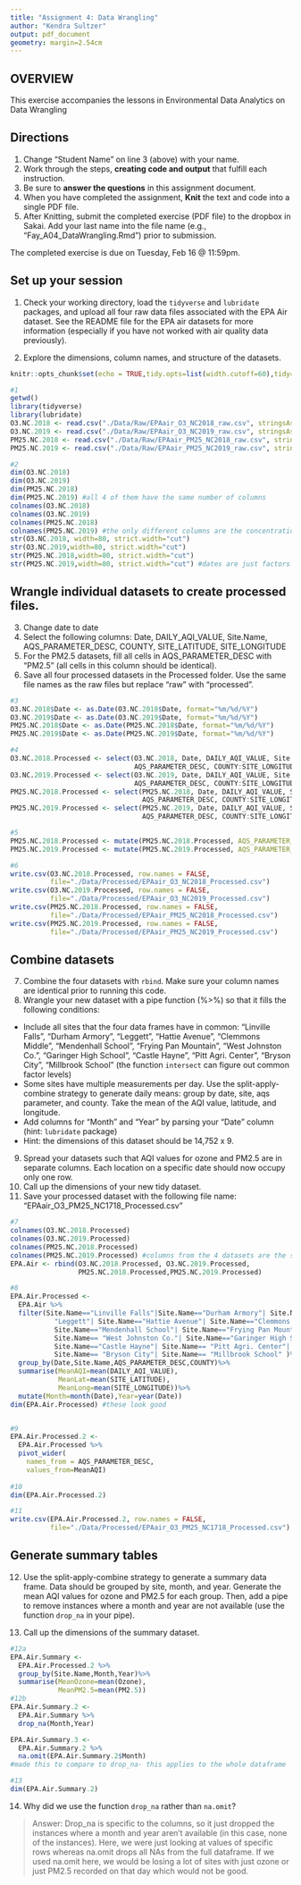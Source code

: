 ```yaml
---
title: "Assignment 4: Data Wrangling"
author: "Kendra Sultzer"
output: pdf_document
geometry: margin=2.54cm
---
```


## OVERVIEW

This exercise accompanies the lessons in Environmental Data Analytics on Data Wrangling 

## Directions
1. Change "Student Name" on line 3 (above) with your name.
2. Work through the steps, **creating code and output** that fulfill each instruction.
3. Be sure to **answer the questions** in this assignment document.
4. When you have completed the assignment, **Knit** the text and code into a single PDF file.
5. After Knitting, submit the completed exercise (PDF file) to the dropbox in Sakai. Add your last name into the file name (e.g., "Fay_A04_DataWrangling.Rmd") prior to submission.

The completed exercise is due on Tuesday, Feb 16 @ 11:59pm.

## Set up your session 
1. Check your working directory, load the `tidyverse` and `lubridate` packages, and upload all four raw data files associated with the EPA Air dataset. See the README file for the EPA air datasets for more information (especially if you have not worked with air quality data previously). 

2. Explore the dimensions, column names, and structure of the datasets. 
```r
knitr::opts_chunk$set(echo = TRUE,tidy.opts=list(width.cutoff=60),tidy=FALSE)

```



```r

#1
getwd()
library(tidyverse)
library(lubridate)
O3.NC.2018 <- read.csv("./Data/Raw/EPAair_O3_NC2018_raw.csv", stringsAsFactors = TRUE)
O3.NC.2019 <- read.csv("./Data/Raw/EPAair_O3_NC2019_raw.csv", stringsAsFactors = TRUE)
PM25.NC.2018 <- read.csv("./Data/Raw/EPAair_PM25_NC2018_raw.csv", stringsAsFactors = TRUE)
PM25.NC.2019 <- read.csv("./Data/Raw/EPAair_PM25_NC2019_raw.csv", stringsAsFactors = TRUE)

#2
dim(O3.NC.2018)
dim(O3.NC.2019)
dim(PM25.NC.2018)
dim(PM25.NC.2019) #all 4 of them have the same number of columns
colnames(O3.NC.2018)
colnames(O3.NC.2019)
colnames(PM25.NC.2018)
colnames(PM25.NC.2019) #the only different columns are the concentration ones
str(O3.NC.2018, width=80, strict.width="cut")
str(O3.NC.2019,width=80, strict.width="cut")
str(PM25.NC.2018,width=80, strict.width="cut")
str(PM25.NC.2019,width=80, strict.width="cut") #dates are just factors and not a "date" class

```

## Wrangle individual datasets to create processed files.
3. Change date to date
4. Select the following columns: Date, DAILY_AQI_VALUE, Site.Name, AQS_PARAMETER_DESC, COUNTY, SITE_LATITUDE, SITE_LONGITUDE
5. For the PM2.5 datasets, fill all cells in AQS_PARAMETER_DESC with "PM2.5" (all cells in this column should be identical).
6. Save all four processed datasets in the Processed folder. Use the same file names as the raw files but replace "raw" with "processed".

```r
#3
O3.NC.2018$Date <- as.Date(O3.NC.2018$Date, format="%m/%d/%Y")
O3.NC.2019$Date <- as.Date(O3.NC.2019$Date, format="%m/%d/%Y")
PM25.NC.2018$Date <- as.Date(PM25.NC.2018$Date, format="%m/%d/%Y")
PM25.NC.2019$Date <- as.Date(PM25.NC.2019$Date, format="%m/%d/%Y")

#4
O3.NC.2018.Processed <- select(O3.NC.2018, Date, DAILY_AQI_VALUE, Site.Name, 
                               AQS_PARAMETER_DESC, COUNTY:SITE_LONGITUDE)
O3.NC.2019.Processed <- select(O3.NC.2019, Date, DAILY_AQI_VALUE, Site.Name, 
                               AQS_PARAMETER_DESC, COUNTY:SITE_LONGITUDE )
PM25.NC.2018.Processed <- select(PM25.NC.2018, Date, DAILY_AQI_VALUE, Site.Name, 
                                 AQS_PARAMETER_DESC, COUNTY:SITE_LONGITUDE)
PM25.NC.2019.Processed <- select(PM25.NC.2019, Date, DAILY_AQI_VALUE, Site.Name, 
                                 AQS_PARAMETER_DESC, COUNTY:SITE_LONGITUDE)

#5
PM25.NC.2018.Processed <- mutate(PM25.NC.2018.Processed, AQS_PARAMETER_DESC="PM2.5")
PM25.NC.2019.Processed <- mutate(PM25.NC.2019.Processed, AQS_PARAMETER_DESC="PM2.5")

#6
write.csv(O3.NC.2018.Processed, row.names = FALSE, 
          file="./Data/Processed/EPAair_O3_NC2018_Processed.csv")
write.csv(O3.NC.2019.Processed, row.names = FALSE,
          file="./Data/Processed/EPAair_O3_NC2019_Processed.csv")
write.csv(PM25.NC.2018.Processed, row.names = FALSE,
          file="./Data/Processed/EPAair_PM25_NC2018_Processed.csv")
write.csv(PM25.NC.2019.Processed, row.names = FALSE,
          file="./Data/Processed/EPAair_PM25_NC2019_Processed.csv")

```


## Combine datasets
7. Combine the four datasets with `rbind`. Make sure your column names are identical prior to running this code. 
8. Wrangle your new dataset with a pipe function (%>%) so that it fills the following conditions: 

* Include all sites that the four data frames have in common: "Linville Falls", "Durham Armory", "Leggett", "Hattie Avenue", "Clemmons Middle", "Mendenhall School", "Frying Pan Mountain", "West Johnston Co.", "Garinger High School", "Castle Hayne", "Pitt Agri. Center", "Bryson City", "Millbrook School" (the function `intersect` can figure out common factor levels)
* Some sites have multiple measurements per day. Use the split-apply-combine strategy to generate daily means: group by date, site, aqs parameter, and county. Take the mean of the AQI value, latitude, and longitude.
* Add columns for "Month" and "Year" by parsing your "Date" column (hint: `lubridate` package)
* Hint: the dimensions of this dataset should be 14,752 x 9.

9. Spread your datasets such that AQI values for ozone and PM2.5 are in separate columns. Each location on a specific date should now occupy only one row.
10. Call up the dimensions of your new tidy dataset.
11. Save your processed dataset with the following file name: "EPAair_O3_PM25_NC1718_Processed.csv"

```r
#7
colnames(O3.NC.2018.Processed)
colnames(O3.NC.2019.Processed)
colnames(PM25.NC.2018.Processed)
colnames(PM25.NC.2019.Processed) #columns from the 4 datasets are the same
EPA.Air <- rbind(O3.NC.2018.Processed, O3.NC.2019.Processed,
                 PM25.NC.2018.Processed,PM25.NC.2019.Processed)

#8
EPA.Air.Processed <- 
  EPA.Air %>%
  filter(Site.Name=="Linville Falls"|Site.Name=="Durham Armory"| Site.Name==
           "Leggett"| Site.Name=="Hattie Avenue"| Site.Name=="Clemmons Middle"| 
           Site.Name=="Mendenhall School"| Site.Name=="Frying Pan Mountain"|  
           Site.Name== "West Johnston Co."| Site.Name=="Garinger High School"| 
           Site.Name=="Castle Hayne"| Site.Name== "Pitt Agri. Center"| 
           Site.Name== "Bryson City"| Site.Name== "Millbrook School" )%>%
  group_by(Date,Site.Name,AQS_PARAMETER_DESC,COUNTY)%>%
  summarise(MeanAQI=mean(DAILY_AQI_VALUE),
            MeanLat=mean(SITE_LATITUDE),
            MeanLong=mean(SITE_LONGITUDE))%>%
  mutate(Month=month(Date),Year=year(Date))
dim(EPA.Air.Processed) #these look good


#9
EPA.Air.Processed.2 <-
  EPA.Air.Processed %>%
  pivot_wider(
    names_from = AQS_PARAMETER_DESC,
    values_from=MeanAQI)
  
#10
dim(EPA.Air.Processed.2)

#11
write.csv(EPA.Air.Processed.2, row.names = FALSE,
          file="./Data/Processed/EPAair_O3_PM25_NC1718_Processed.csv")

```


## Generate summary tables
12. Use the split-apply-combine strategy to generate a summary data frame. Data should be grouped by site, month, and year. Generate the mean AQI values for ozone and PM2.5 for each group. Then, add a pipe to remove instances where a month and year are not available (use the function `drop_na` in your pipe). 

13. Call up the dimensions of the summary dataset.

```r
#12a
EPA.Air.Summary <- 
  EPA.Air.Processed.2 %>%
  group_by(Site.Name,Month,Year)%>%
  summarise(MeanOzone=mean(Ozone),
            MeanPM2.5=mean(PM2.5))
#12b
EPA.Air.Summary.2 <-
  EPA.Air.Summary %>%
  drop_na(Month,Year)

EPA.Air.Summary.3 <-
  EPA.Air.Summary.2 %>%
  na.omit(EPA.Air.Summary.2$Month)
#made this to compare to drop_na- this applies to the whole dataframe

#13
dim(EPA.Air.Summary.2)
```

14. Why did we use the function `drop_na` rather than `na.omit`?

> Answer: Drop_na is specific to the columns, so it just dropped the instances where a month and year aren't available (in this case, none of the instances).  Here, we were just looking at values of specific rows whereas na.omit drops all NAs from the full dataframe. If we used na.omit here, we would be losing a lot of sites with just ozone or just PM2.5 recorded on that day which would not be good. 
